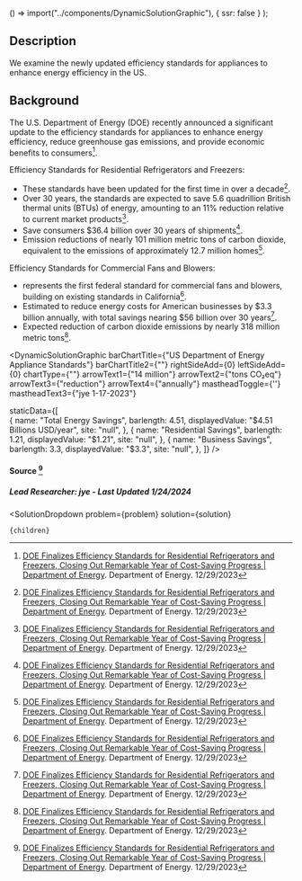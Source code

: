 

  () => import("../components/DynamicSolutionGraphic"),
  { ssr: false }
);



## Description

We examine the newly updated efficiency standards for appliances to enhance energy efficiency in the US.

## Background

The U.S. Department of Energy (DOE) recently announced a significant update to the efficiency standards for appliances to enhance energy efficiency, reduce greenhouse gas emissions, and provide economic benefits to consumers[^"1"].

Efficiency Standards for Residential Refrigerators and Freezers:
- These standards have been updated for the first time in over a decade[^"1"].
- Over 30 years, the standards are expected to save 5.6 quadrillion British thermal units (BTUs) of energy, amounting to an 11% reduction relative to current market products[^"1"].
- Save consumers $36.4 billion over 30 years of shipments[^"1"].
- Emission reductions of nearly 101 million metric tons of carbon dioxide, equivalent to the emissions of approximately 12.7 million homes[^"1"]​​.

Efficiency Standards for Commercial Fans and Blowers:
- represents the first federal standard for commercial fans and blowers, building on existing standards in California[^"1"].
- Estimated to reduce energy costs for American businesses by $3.3 billion annually, with total savings nearing $56 billion over 30 years[^"1"].
- Expected reduction of carbon dioxide emissions by nearly 318 million metric tons[^"1"].

<DynamicSolutionGraphic
  barChartTitle={"US Department of Energy Appliance Standards"}
  barChartTitle2={""}
  rightSideAdd={0}
  leftSideAdd={0}
  chartType={""}
  arrowText1={"14 million"}
  arrowText2={"tons CO₂eq"}
  arrowText3={"reduction"}
  arrowText4={"annually"}
  mastheadToggle={''}
  mastheadText3={"jye 1-17-2023"}
 
 
  staticData={[  
     {
      name: "Total Energy Savings",
      barlength: 4.51,
      displayedValue: "$4.51 Billions USD/year",
      site: "null",
    },
         {
      name: "Residential Savings",
      barlength: 1.21,
      displayedValue: "$1.21",
      site: "null",
    },
                {
      name: "Business Savings",
      barlength: 3.3,
      displayedValue: "$3.3",
      site: "null",
    },
  ]}
/>
#### Source [^"1"]
##### Lead Researcher: jye - Last Updated 1/24/2024

[^"1"]:  [DOE Finalizes Efficiency Standards for Residential Refrigerators and Freezers, Closing Out Remarkable Year of Cost-Saving Progress | Department of Energy](https://www.energy.gov/articles/doe-finalizes-efficiency-standards-residential-refrigerators-and-freezers-closing-out). Department of Energy. 12/29/2023



  <SolutionDropdown 
    problem={problem} 
    solution={solution}
  >
    {children}
  </SolutionDropdown>